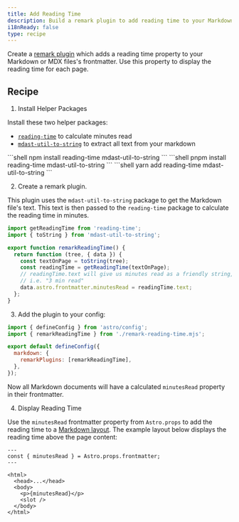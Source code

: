 ```yaml
---
title: Add Reading Time
description: Build a remark plugin to add reading time to your Markdown or MDX files.
i18nReady: false
type: recipe
---
```



Create a [remark plugin](https://github.com/remarkjs/remark) which adds a reading time property to your Markdown or MDX files's frontmatter. Use this property to display the reading time for each page.

## Recipe

1. Install Helper Packages

Install these two helper packages:
- [`reading-time`](https://www.npmjs.com/package/reading-time) to calculate minutes read
- [`mdast-util-to-string`](https://www.npmjs.com/package/mdast-util-to-string) to extract all text from your markdown

<PackageManagerTabs>
  <Fragment slot="npm">
  ```shell
npm install reading-time mdast-util-to-string
  ```
  </Fragment>
  <Fragment slot="pnpm">
  ```shell
pnpm install reading-time mdast-util-to-string
  ```
  </Fragment>
  <Fragment slot="yarn">
  ```shell
yarn add reading-time mdast-util-to-string
  ```
  </Fragment>
</PackageManagerTabs>

2. Create a remark plugin.

This plugin uses the `mdast-util-to-string` package to get the Markdown file's text. This text is then passed to the `reading-time` package to calculate the reading time in minutes. 

```js title="remark-reading-time.mjs"
import getReadingTime from 'reading-time';
import { toString } from 'mdast-util-to-string';

export function remarkReadingTime() {
  return function (tree, { data }) {
    const textOnPage = toString(tree);
    const readingTime = getReadingTime(textOnPage);
    // readingTime.text will give us minutes read as a friendly string,
    // i.e. "3 min read"
    data.astro.frontmatter.minutesRead = readingTime.text;
  };
}
```

3. Add the plugin to your config:

```js title="astro.config.mjs" "import { remarkReadingTime } from './remark-reading-time.mjs';" "remarkPlugins: [remarkReadingTime],"
import { defineConfig } from 'astro/config';
import { remarkReadingTime } from './remark-reading-time.mjs';

export default defineConfig({
  markdown: {
    remarkPlugins: [remarkReadingTime],
  },
});
```

Now all Markdown documents will have a calculated `minutesRead` property in their frontmatter. 

4. Display Reading Time

Use the `minutesRead` frontmatter property from `Astro.props` to add the reading time to a [Markdown layout](/en/guides/markdown-content/#markdown-and-mdx-pages). The example layout below displays the reading time above the page content:

```astro title="src/layouts/BlogLayout.astro" "const { minutesRead } = Astro.props.frontmatter;" "<p>{minutesRead}</p>"
---
const { minutesRead } = Astro.props.frontmatter;
---

<html>
  <head>...</head>
  <body>
    <p>{minutesRead}</p>
    <slot />
  </body>
</html>
```